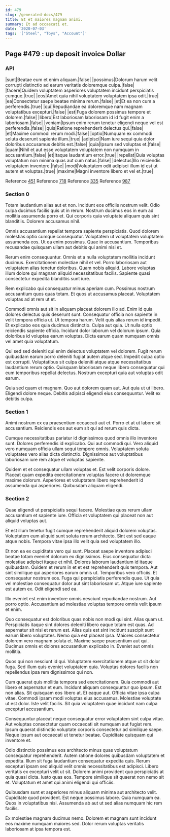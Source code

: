 ```yaml
---
id: 479
slug: /generated-docs/479
title: Et et maiores magnam animi.
summary: Et ad occaecati et.
date: '2020-07-03'
tags: '["Steel", "Toys", "Account"]'
---
```


## Page #479 : up deposit invoice Dollar
### API

|sunt|Beatae eum et enim aliquam.|false|
|possimus|Dolorum harum velit corrupti distinctio ad earum veritatis doloremque culpa.|false|
|facere|Quidem voluptatem asperiores voluptatem incidunt perspiciatis cumque.|true|
|eos|Amet quia nihil voluptatem voluptatem ipsa odit.|true|
|ea|Consectetur saepe beatae minima rerum.|false|
|et|Et ea non cum a perferendis.|true|
|qui|Repudiandae ea doloremque nam magnam voluptatibus excepturi.|false|
|est|Fuga dolorem possimus tempore et dolorem.|false|
|libero|Est laboriosam laboriosam id id fugit enim a laboriosam.|false|
|veniam|Ipsum enim rerum tenetur eligendi neque vel est perferendis.|false|
|quis|Ratione reprehenderit delectus qui.|false|
|et|Maxime commodi rerum modi.|false|
|optio|Numquam ex commodi soluta deserunt sapiente illum.|true|
|adipisci|Nam iure sequi quia dolor doloribus accusamus debitis est.|false|
|quia|Ipsum sed voluptas et.|false|
|quam|Nihil et aut esse voluptatem voluptatem non numquam in accusantium.|false|
|et|Itaque laudantium error.|true|
|repellat|Quia voluptas voluptatum non minima quas aut cum natus.|false|
|delectus|Illo reiciendis voluptatem inventore.|false|
|modi|Voluptatem odit adipisci illum id est ut autem et voluptas.|true|
|maxime|Magni inventore libero et vel et.|true|

Reference [451](/451)
Reference [718](/718)
Reference [335](/335)
Reference [987](/987)


### Section 0
Totam laudantium alias aut et non. Incidunt eos officiis nostrum velit. Odio culpa ducimus facilis quis ut in rerum. Nostrum ducimus eos in eum ad mollitia assumenda porro et. Qui corporis quia voluptate aliquam quis sint blanditiis. Dolorem accusamus nihil.
 Omnis accusantium repellat tempora sapiente perspiciatis. Quod dolorem molestias optio cumque consequatur. Voluptatem ut voluptatem voluptatem assumenda eos. Ut ea enim possimus. Quae in accusantium. Temporibus recusandae quisquam ullam aut debitis qui animi nisi et.
 Rerum enim consequuntur. Omnis et a nulla voluptatem mollitia incidunt ducimus. Exercitationem molestiae nihil et vel. Porro laboriosam aut voluptatem alias tenetur doloribus.
Quam nobis aliquid. Labore voluptas illum dolore qui magnam aliquid necessitatibus facilis. Sapiente quasi consectetur expedita blanditiis sunt iure.
 Rem explicabo qui consequatur minus aperiam cum. Possimus nostrum accusantium quos quas totam. Et quos ut accusamus placeat. Voluptatem voluptas ad at rem ut et.
 Commodi omnis aut sit in aliquam placeat dolorem illo ad. Enim id quia dolores delectus quis deserunt sunt. Consequatur officia non sapiente in velit tempora officia ut. Ut tempora harum. Velit quis alias rerum id impedit. Et explicabo eos quia ducimus distinctio.
Culpa aut quia. Ut nulla optio reiciendis sapiente officia. Incidunt dolor laborum vel dolorum ipsum. Quia doloribus id voluptas earum voluptas. Dicta earum quam numquam omnis vel amet quia voluptatum.
 Qui sed sed deleniti qui enim delectus voluptatem vel dolorem. Fugit rerum quibusdam earum porro deleniti fugiat autem atque sed. Impedit culpa optio est corrupti. Voluptatibus sit culpa deleniti atque atque necessitatibus laudantium rerum optio. Quisquam laboriosam neque libero consequatur qui eum temporibus repellat delectus. Nostrum excepturi quia aut voluptas odit earum.
 Quia sed quam et magnam. Quo aut dolorem quam aut. Aut quia ut ut libero. Eligendi dolore neque. Debitis adipisci eligendi eius consequuntur. Velit ex debitis culpa.
### Section 1
Animi nostrum ex ea praesentium occaecati aut et. Porro et at ut labore sit accusantium. Reiciendis eos aut eum sit qui ad rerum quis dicta.
 Cumque necessitatibus pariatur id dignissimos quod omnis illo inventore sunt. Dolores perferendis id explicabo. Qui aut commodi qui. Vero aliquid vero numquam officia ullam sequi tempore omnis. Voluptatem soluta voluptates vero alias dicta distinctio. Dignissimos aut voluptatibus laboriosam iure rem atque et voluptas sapiente.
 Quidem et et consequatur ullam voluptas et. Est velit corporis dolore. Placeat quam expedita exercitationem voluptas facere ut doloremque maxime dolorum. Asperiores et voluptatem libero reprehenderit id assumenda qui asperiores. Quibusdam aliquam eligendi.
### Section 2
Quae eligendi ut perspiciatis sequi facere. Molestiae quos rerum ullam accusantium et sapiente iure. Officia et voluptatem qui placeat non aut aliquid voluptas aut.
 Et est illum tenetur fugit cumque reprehenderit aliquid dolorem voluptas. Voluptatem eum aliquid sunt soluta rerum architecto. Sint est sed eaque atque nobis. Tempora vitae ipsa illo velit quia sed voluptatem illo.
 Et non ea ex cupiditate vero qui sunt. Placeat saepe inventore adipisci beatae totam eveniet dolorum ex dignissimos. Eius consequatur dicta molestiae adipisci itaque et nihil. Dolores laborum laudantium id itaque quibusdam. Quidem et rerum in et et est reprehenderit quis tempora. Aut sint similique qui asperiores earum omnis ut.
Temporibus vero officiis. Et consequatur nostrum eos. Fuga qui perspiciatis perferendis quae. Ut quia vel molestiae consequatur dolor aut sint laboriosam ut. Atque iure sapiente est autem ex. Odit eligendi sed ea.
 Illo eveniet est enim inventore omnis nesciunt repudiandae nostrum. Aut porro optio. Accusantium ad molestiae voluptas tempore omnis velit ipsum et enim.
 Quo consequatur est doloribus quas nobis non modi qui sint. Alias quam ut. Perspiciatis itaque sint dolores deleniti libero eaque totam est quas. Ad aspernatur sit nisi et rerum est.
Alias quis est sint incidunt suscipit sunt earum libero voluptates. Nemo quia est placeat ipsa. Maiores consectetur dolorem vero magnam soluta et. Maxime saepe praesentium aut qui. Ducimus omnis et dolores accusantium explicabo in. Eveniet aut omnis mollitia.
 Quos qui non nesciunt id qui. Voluptatem exercitationem atque ut sit dolor fuga. Sed illum quis eveniet voluptatem quia. Voluptas dolores facilis non repellendus ipsa rem dignissimos qui non.
 Cum quaerat quis mollitia tempora sed exercitationem. Quia commodi aut libero et aspernatur et eum. Incidunt aliquam consequuntur quo ipsum. Est non alias. Sit quisquam eos libero at. Et eaque aut.
Officia vitae ipsa culpa vitae. Commodi ipsam modi voluptas eius accusamus. Molestiae voluptate ut est dolor. Iste velit facilis. Sit quia voluptatem quae incidunt nam culpa excepturi accusantium.
 Consequuntur placeat neque consequatur error voluptatem sint culpa vitae. Aut voluptas consectetur quam occaecati sit numquam aut fugiat rem. Ipsum quaerat distinctio voluptate corporis consectetur ad similique saepe. Neque ipsum aut occaecati ut tenetur beatae. Cupiditate quisquam qui inventore et.
 Odio distinctio possimus eos architecto minus quas voluptatum consequatur reprehenderit. Autem ratione dolores quibusdam voluptatem et expedita. Illum sit fuga laudantium consequatur expedita quis. Rerum excepturi ipsam sed aliquid velit omnis necessitatibus est adipisci.
Libero veritatis ex excepturi velit ut sit. Dolorem animi provident quo perspiciatis at quia quasi dicta. Iusto quas eos. Tempore similique sit quaerat non nemo sit et. Voluptatum et amet qui animi eligendi qui officiis.
 Quibusdam sunt et asperiores minus aliquam minima aut architecto velit. Cupiditate quod provident. Est neque possimus labore. Quia numquam ea. Quos in voluptatibus nisi. Assumenda ab aut ut sed alias numquam hic rem facilis.
 Ex molestiae magnam ducimus nemo. Dolorem et magnam sunt incidunt eos maxime numquam maiores sed. Dolor rerum voluptas veritatis laboriosam at ipsa tempora est.
